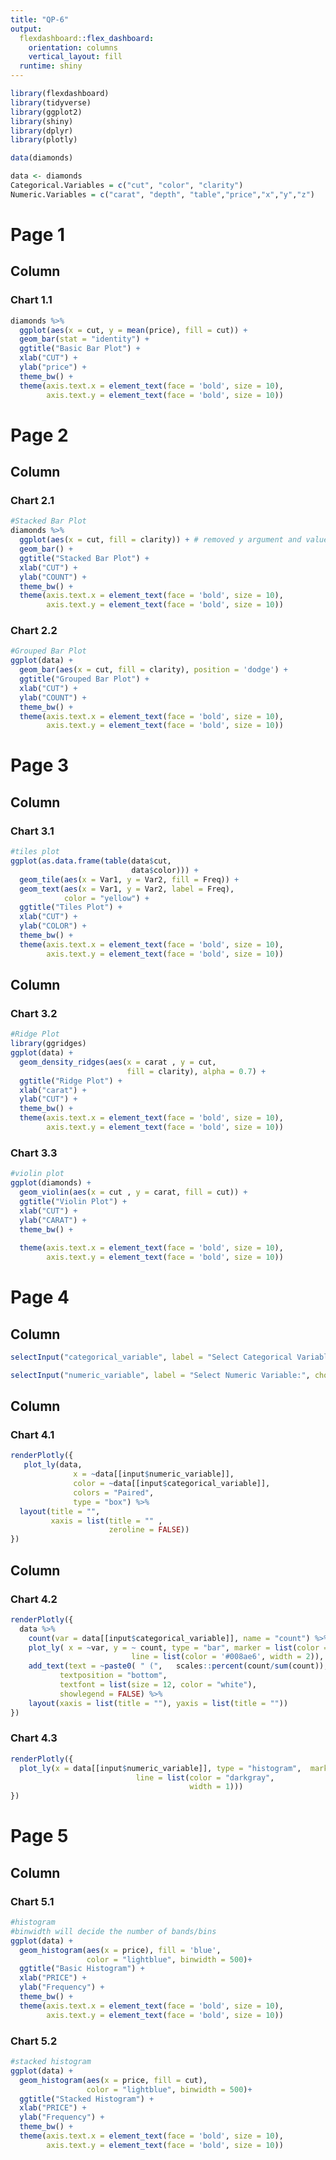 ---
title: "QP-6"
output: 
  flexdashboard::flex_dashboard:
    orientation: columns
    vertical_layout: fill
  runtime: shiny
---

```{r setup, include=FALSE}
library(flexdashboard)
library(tidyverse)
library(ggplot2)
library(shiny)
library(dplyr)
library(plotly)

data(diamonds)

data <- diamonds
Categorical.Variables = c("cut", "color", "clarity")
Numeric.Variables = c("carat", "depth", "table","price","x","y","z")
```

Page 1
===
Column {data-width=650}
-----------------------------------------------------------------------

### Chart 1.1

```{r}
diamonds %>% 
  ggplot(aes(x = cut, y = mean(price), fill = cut)) +
  geom_bar(stat = "identity") +
  ggtitle("Basic Bar Plot") +
  xlab("CUT") +
  ylab("price") +
  theme_bw() +
  theme(axis.text.x = element_text(face = 'bold', size = 10),
        axis.text.y = element_text(face = 'bold', size = 10))
```


Page 2 
===
Column {data-width=450}
-----------------------------------------------------------------------

### Chart 2.1

```{r}
#Stacked Bar Plot
diamonds %>%
  ggplot(aes(x = cut, fill = clarity)) + # removed y argument and value
  geom_bar() +
  ggtitle("Stacked Bar Plot") +
  xlab("CUT") +
  ylab("COUNT") +
  theme_bw() +
  theme(axis.text.x = element_text(face = 'bold', size = 10),
        axis.text.y = element_text(face = 'bold', size = 10))
```

### Chart 2.2

```{r}
#Grouped Bar Plot
ggplot(data) +
  geom_bar(aes(x = cut, fill = clarity), position = 'dodge') +
  ggtitle("Grouped Bar Plot") +
  xlab("CUT") +
  ylab("COUNT") +
  theme_bw() +
  theme(axis.text.x = element_text(face = 'bold', size = 10),
        axis.text.y = element_text(face = 'bold', size = 10))
```


Page 3
===
Column {data-width=450}
-----------------------------------------------------------------------

### Chart 3.1

```{r}
#tiles plot
ggplot(as.data.frame(table(data$cut,
                           data$color))) +
  geom_tile(aes(x = Var1, y = Var2, fill = Freq)) +
  geom_text(aes(x = Var1, y = Var2, label = Freq),
            color = "yellow") +
  ggtitle("Tiles Plot") +
  xlab("CUT") +
  ylab("COLOR") +
  theme_bw() +
  theme(axis.text.x = element_text(face = 'bold', size = 10),
        axis.text.y = element_text(face = 'bold', size = 10))
```

Column {data-width=550}
-----------------------------------------------------------------------

### Chart 3.2

```{r}
#Ridge Plot
library(ggridges)
ggplot(data) +
  geom_density_ridges(aes(x = carat , y = cut,
                          fill = clarity), alpha = 0.7) +
  ggtitle("Ridge Plot") +
  xlab("carat") +
  ylab("CUT") +
  theme_bw() +
  theme(axis.text.x = element_text(face = 'bold', size = 10),
        axis.text.y = element_text(face = 'bold', size = 10))
```

### Chart 3.3
```{r}
#violin plot
ggplot(diamonds) +
  geom_violin(aes(x = cut , y = carat, fill = cut)) +
  ggtitle("Violin Plot") +
  xlab("CUT") +
  ylab("CARAT") +
  theme_bw() +
  
  theme(axis.text.x = element_text(face = 'bold', size = 10),
        axis.text.y = element_text(face = 'bold', size = 10))
```


Page 4
===
Column {.sidebar data-width=200}
-----------------------------------------------------------------------

```{r}
selectInput("categorical_variable", label = "Select Categorical Variable:", choices = Categorical.Variables)

selectInput("numeric_variable", label = "Select Numeric Variable:", choices = Numeric.Variables)
```

Column {data-width=400}
-----------------------------------------------------------------------

### Chart 4.1

```{r}
renderPlotly({
   plot_ly(data,
              x = ~data[[input$numeric_variable]],
              color = ~data[[input$categorical_variable]],
              colors = "Paired",
              type = "box") %>%
  layout(title = "",
         xaxis = list(title = "" ,
                      zeroline = FALSE))
})
```


Column {data-width=400}
-----------------------------------------------------------------------

### Chart 4.2

```{r}
renderPlotly({
  data %>%
    count(var = data[[input$categorical_variable]], name = "count") %>%
    plot_ly( x = ~var, y = ~ count, type = "bar", marker = list(color = '#008ae6',
                           line = list(color = '#008ae6', width = 2)), hoverinfo = "x+y") %>%
    add_text(text = ~paste0( " (",   scales::percent(count/sum(count)),")"), 
           textposition = "bottom", 
           textfont = list(size = 12, color = "white"), 
           showlegend = FALSE) %>%
    layout(xaxis = list(title = ""), yaxis = list(title = ""))
})
```

### Chart 4.3

```{r}
renderPlotly({
  plot_ly(x = data[[input$numeric_variable]], type = "histogram",  marker = list(color = "#008ae6",
                            line = list(color = "darkgray",
                                        width = 1)))
})
```



Page 5 {data-icon="fa-hashtag"}
===
Column {.tabset}
-----------------------------------------------------------------------

### Chart 5.1

```{r}
#histogram
#binwidth will decide the number of bands/bins
ggplot(data) +
  geom_histogram(aes(x = price), fill = 'blue',
                 color = "lightblue", binwidth = 500)+
  ggtitle("Basic Histogram") +
  xlab("PRICE") +
  ylab("Frequency") +
  theme_bw() +
  theme(axis.text.x = element_text(face = 'bold', size = 10),
        axis.text.y = element_text(face = 'bold', size = 10))
```

### Chart 5.2

```{r}
#stacked histogram
ggplot(data) +
  geom_histogram(aes(x = price, fill = cut),
                 color = "lightblue", binwidth = 500)+
  ggtitle("Stacked Histogram") +
  xlab("PRICE") +
  ylab("Frequency") +
  theme_bw() +
  theme(axis.text.x = element_text(face = 'bold', size = 10),
        axis.text.y = element_text(face = 'bold', size = 10))
```
